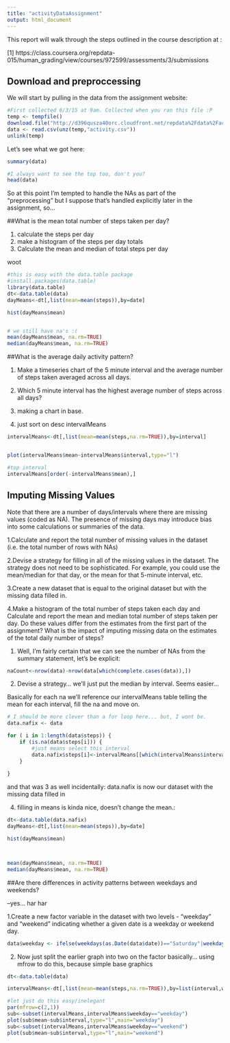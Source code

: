 ```yaml
---
title: "activityDataAssignment"
output: html_document
---
```


This report will walk through the steps outlined in the course description at :

[1] https://class.coursera.org/repdata-015/human_grading/view/courses/972599/assessments/3/submissions

## Download and preproccessing

We will start by pulling in the data from the assignment website:

```r
#First collected 6/3/15 at 9am. Collected when you ran this file :P
temp <- tempfile()
download.file("http://d396qusza40orc.cloudfront.net/repdata%2Fdata%2Factivity.zip",temp)
data <- read.csv(unz(temp,"activity.csv"))
unlink(temp)
```

Let's see what we got here:

```r
summary(data)

#I always want to see the top too, don't you?
head(data)
```

So at this point I'm tempted to handle the NAs as part of the "preprocessing" but I suppose that's handled explicitly later in the assignment, so...

##What is the mean total number of steps taken per day?

1. calculate the steps per day
2. make a histogram of the steps per day totals
3. Calculate the mean and median of total steps per day

woot

```r
#this is easy with the data.table package
#install.packages(data.table)
library(data.table)
dt<-data.table(data)
dayMeans<-dt[,list(mean=mean(steps)),by=date]

hist(dayMeans$mean)


# we still have na's :(
mean(dayMeans$mean, na.rm=TRUE)
median(dayMeans$mean, na.rm=TRUE)
```

##What is the average daily activity pattern?

1. Make a timeseries chart of the 5 minute interval and the average number of steps taken averaged across all days.
2. Which 5 minute interval has the highest average number of steps across all days?

1. making a chart in base.

2. just sort on desc intervalMeans

```r
intervalMeans<-dt[,list(mean=mean(steps,na.rm=TRUE)),by=interval]


plot(intervalMeans$mean~intervalMeans$interval,type="l")

#top interval
intervalMeans[order(-intervalMeans$mean),]
```

## Imputing Missing Values

Note that there are a number of days/intervals where there are missing values (coded as NA). The presence of missing days may introduce bias into some calculations or summaries of the data.

1.Calculate and report the total number of missing values in the dataset (i.e. the total number of rows with NAs)

2.Devise a strategy for filling in all of the missing values in the dataset. The strategy does not need to be sophisticated. For example, you could use the mean/median for that day, or the mean for that 5-minute interval, etc.

3.Create a new dataset that is equal to the original dataset but with the missing data filled in.

4.Make a histogram of the total number of steps taken each day and Calculate and report the mean and median total number of steps taken per day. Do these values differ from the estimates from the first part of the assignment? What is the impact of imputing missing data on the estimates of the total daily number of steps?

1. Well, I'm fairly certain that we can see the number of NAs from the summary statement, let's be explicit:

```r
naCount<-nrow(data)-nrow(data[which(complete.cases(data)),])
```

2. Devise a strategy... we'll just put the median by interval. Seems easier...

Basically for each na we'll reference our intervalMeans table telling the mean for each interval,
fill the na and move on.

```r
# I should be more clever than a for loop here... but, I wont be.
data.nafix <- data

for ( i in 1:length(data$steps)) {
    if (is.na(data$steps[i])) {
        #just means select this interval
        data.nafix$steps[i]<-intervalMeans[[which(intervalMeans$interval==data.nafix$interval[i]),2]]
    }
        
}


```

and that was 3 as well incidentally:
data.nafix is now our dataset with the missing data filled in

4.
filling in means is kinda nice, doesn't change the mean.:


```r
dt<-data.table(data.nafix)
dayMeans<-dt[,list(mean=mean(steps)),by=date]

hist(dayMeans$mean)



mean(dayMeans$mean, na.rm=TRUE)
median(dayMeans$mean, na.rm=TRUE)
```


##Are there differences in activity patterns between weekdays and weekends?

--yes... har har

1.Create a new factor variable in the dataset with two levels - "weekday" and "weekend" indicating whether a given date is a weekday or weekend day.

```r
data$weekday <- ifelse(weekdays(as.Date(data$date))=="Saturday"|weekdays(as.Date(data$date))=="Sunday","weekend","weekday")
```

2. Now just split the earlier graph into two on the factor basically... using mfrow to do this, because simple base graphics


```r
dt<-data.table(data)

intervalMeans<-dt[,list(mean=mean(steps,na.rm=TRUE)),by=list(interval,weekday)]

#let just do this easy/inelegant
par(mfrow=c(2,1))
sub<-subset(intervalMeans,intervalMeans$weekday=="weekday")
plot(sub$mean~sub$interval,type="l",main="weekday")
sub<-subset(intervalMeans,intervalMeans$weekday=="weekend")
plot(sub$mean~sub$interval,type="l",main="weekend")

```